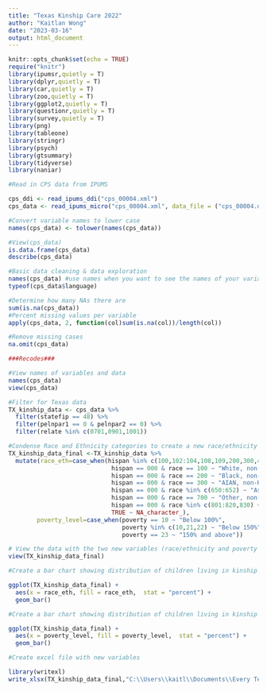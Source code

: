 ```yaml
---
title: "Texas Kinship Care 2022"
author: "Kaitlan Wong"
date: "2023-03-16"
output: html_document
---
```


```r
knitr::opts_chunk$set(echo = TRUE)
require("knitr")
library(ipumsr,quietly = T)
library(dplyr,quietly = T)
library(car,quietly = T)
library(zoo,quietly = T)
library(ggplot2,quietly = T)
library(questionr,quietly = T)
library(survey,quietly = T)
library(png)
library(tableone)
library(stringr)
library(psych)
library(gtsummary)
library(tidyverse)
library(naniar)


```

```r
#Read in CPS data from IPUMS

cps_ddi <- read_ipums_ddi("cps_00004.xml")
cps_data <- read_ipums_micro("cps_00004.xml", data_file = ("cps_00004.dat.gz"), verbose = FALSE)

#Convert variable names to lower case
names(cps_data) <- tolower(names(cps_data))

#View(cps_data)
is.data.frame(cps_data)
describe(cps_data)

```



```r
#Basic data cleaning & data exploration 
names(cps_data) #use names when you want to see the names of your variables  
typeof(cps_data$language)

#Determine how many NAs there are 
sum(is.na(cps_data))
#Percent missing values per variable
apply(cps_data, 2, function(col)sum(is.na(col))/length(col))

#Remove missing cases 
na.omit(cps_data)

```


```r
###Recodes###

#View names of variables and data
names(cps_data)
view(cps_data)

#Filter for Texas data
TX_kinship_data <- cps_data %>% 
  filter(statefip == 48) %>% 
  filter(pelnpar1 == 0 & pelnpar2 == 0) %>% 
  filter(relate %in% c(0701,0901,1001))

#Condense Race and Ethnicity categories to create a new race/ethnicity variable
TX_kinship_data_final <-TX_kinship_data %>%
  mutate(race_eth=case_when(hispan %in% c(100,102:104,108,109,200,300,400,500,600,610:612) & race %in% c(100,200,300,650:652,700,801:820,830) ~ "Hispanic",
                             hispan == 000 & race == 100 ~ "White, non-Hispanic", 
                             hispan == 000 & race == 200 ~ "Black, non-Hispanic",
                             hispan == 000 & race == 300 ~ "AIAN, non-Hispanic",
                             hispan == 000 & race %in% c(650:652) ~ "Asian or Pacific Islander, non-Hispanic",
                             hispan == 000 & race == 700 ~ "Other, non-Hispanic",
                             hispan == 000 & race %in% c(801:820,830) ~ "Multiracial, non-Hispanic",
                             TRUE ~ NA_character_),
        poverty_level=case_when(poverty == 10 ~ "Below 100%",
                                poverty %in% c(10,21,22) ~ "Below 150%",
                                poverty == 23 ~ "150% and above"))

# View the data with the two new variables (race/ethnicity and poverty level)
view(TX_kinship_data_final)
```


```r
#Create a bar chart showing distribution of children living in kinship homes by race and ethnicity

ggplot(TX_kinship_data_final) +
  aes(x = race_eth, fill = race_eth,  stat = "percent") +
  geom_bar()

#Create a bar chart showing distribution of children living in kinship homes by poverty level

ggplot(TX_kinship_data_final) +
  aes(x = poverty_level, fill = poverty_level,  stat = "percent") +
  geom_bar()

```


```r
#Create excel file with new variables 

library(writexl)
write_xlsx(TX_kinship_data_final,"C:\\Users\\kaitl\\Documents\\Every Texan\\R\\Kinship Care Data\\TX_Kinship_2022.xlsx")

```


